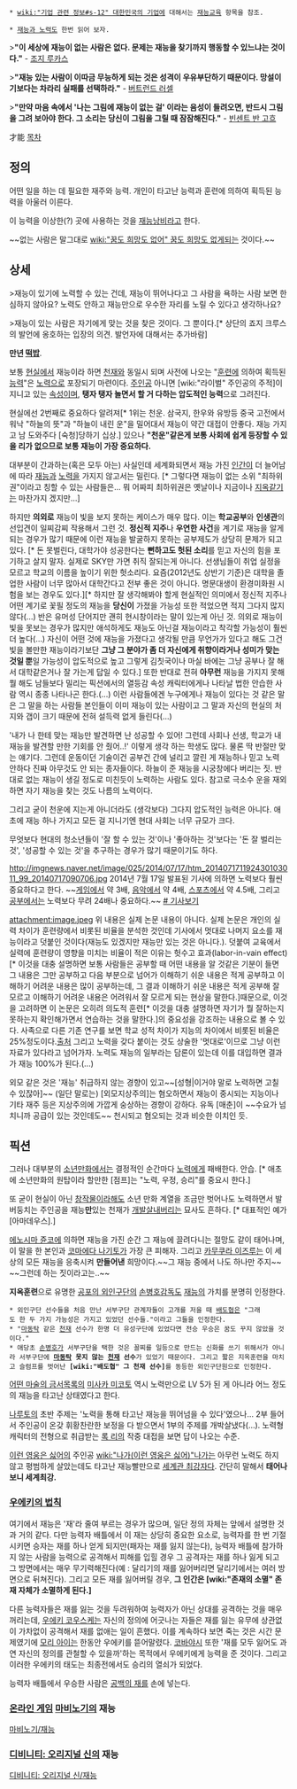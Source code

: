  * [[wiki:"기업 관련 정보#s-12" 대한민국의 기업]]에 대해서는 [[재능교육]] 항목을 참조.

 * [[재능과 노력]]도 한번 읽어 보자.

>'''"이 세상에 재능이 없는 사람은 없다. 문제는 재능을 찾기까지 행동할 수 있느냐는 것이다."''' - [[조지 루카스]]

>'''"재능 있는 사람이 이따금 무능하게 되는 것은 성격이 우유부단하기 때문이다. 망설이기보다는 차라리 실패를 선택하라."''' - [[버트런드 러셀]]

>'''"만약 마음 속에서 '나는 그림에 재능이 없는 걸' 이라는 음성이 들려오면, 반드시 그림을 그려 보아야 한다. 그 소리는 당신이 그림을 그릴 때 잠잠해진다."''' - [[빈센트 반 고흐]]

才能
[[목차]]
== 정의 ==
어떤 일을 하는 데 필요한 재주와 능력. 개인이 타고난 능력과 훈련에 의하여 획득된 능력을 아울러 이른다. 

이 능력을 이상한(?) 곳에 사용하는 것을 [[재능낭비]]라고 한다.

~~없는 사람은 말그대로 [[wiki:"꿈도 희망도 없어" 꿈도 희망도 없게되는]] 것이다.~~

== 상세 ==

>재능이 있기에 노력할 수 있는 건데, 재능이 뛰어나다고 그 사람을 욕하는 사람 보면 한심하지 않아요? 노력도 안하고 재능만으로 우수한 자리를 노릴 수 있다고 생각하나요?

>재능이 있는 사람은 자기에게 맞는 것을 찾은 것이다. 그 뿐이다.[* 상단의 죠지 크루스의 발언에 옹호하는 입장의 의견. 발언자에 대해서는 추가바람]

'''만년 [[떡밥]]'''.

보통 [[현실]]에서 재능이라 하면 [[천재]]와 동일시 되며 사전에 나오는 "[[훈련]]에 의하여 획득된 [[능력]]"은 [[노력]]으로 포장되기 마련이다. [[주인공]] 아니면 [wiki:"라이벌" 주인공의 주적]이 지니고 있는 [[속성]]이며, '''탱자 탱자 놀면서 할 거 다하는 압도적인 능력'''으로 그려진다.

현실에선 2번째로 중요하다 알려져[* 1위는 천운. 삼국지, 한우와 유방등 중국 고전에서 워낙 "하늘의 뜻"과 "하늘이 내린 운"을 밀어대서 재능이 약간 대접이 안좋다. 재능 가지고 남 도와주다 [숙청]당하기 십상.] 있으나 '''"천운"같은게 보통 사회에 쉽게 등장할 수 있을 리가 없으므로 보통 재능이 가장 중요하다.'''

대부분이 간과하는(혹은 모두 아는) 사실인데 세계화되면서 재능 가진 [[인간]]이 더 늘어남에 따라 [[재능]]과 [[노력]]을 가지지 않고서는 밀린다. [* 그렇다면 재능이 없는 소위 "최하위권"이라고 칭할 수 있는 사람들은... 뭐 어짜피 최하위권은 옛날이나 지금이나 [[지옥]]같기는 마찬가지 겠지만...]

하지만 '''의외로''' 재능이 빛을 보지 못하는 케이스가 매우 많다. 이는 '''학교공부'''와 '''인생관'''의 선입견이 일찌감찌 작용해서 그런 것. '''정신적 지주'''나 '''우연한 사건'''을 계기로 재능을 알게되는 경우가 많기 때문에 이런 재능을 발굴하지 못하는 공부제도가 상당히 문제가 되고 있다. [* 돈 못벌린다, 대학가야 성공한다는 '''뻔하고도 헛된 소리'''를 믿고 자신의 힘을 포기하고 살지 말자. 실제로 SKY만 가면 취직 잘되는게 아니다. 선생님들이 취업 실정을 모르고 학교의 이름을 높이기 위한 헛소리다. 요즘(2012년도 상반기 기준)은 대학을 졸업한 사람이 너무 많아서 대학간다고 전부 좋은 것이 아니다. 명문대생이 환경미화원 시험을 보는 경우도 있다.][* 하지만 잘 생각해봐야 할게 현실적인 의미에서 정신적 지주나 어떤 계기로 꽃필 정도의 재능을 '''당신이''' 가졌을 가능성 또한 적었으면 적지 그다지 많지 않다(...) 반은 유머성 단어지만 괜히 현시창이라는 말이 있는게 아닌 것. 의외로 재능이 빛을 못보는 경우가 많지만 애석하게도 재능도 아닌걸 재능이라고 착각할 가능성이 훨씬 더 높다(...) 자신이 어떤 것에 재능을 가졌다고 생각될 만큼 무언가가 있다고 해도 그건 빛을 볼만한 재능이라기보단 '''그냥 그 분야가 좀 더 자신에게 취향이라거나 성미가 맞는 것일 뿐'''일 가능성이 압도적으로 높고 그렇게 김칫국이나 마실 바에는 그냥 공부나 잘 해서 대학같은거나 잘 가는게 답일 수 있다.] 또한 반대로 전혀 '''아무런''' 재능을 가지지 못해 뭘 해도 남들보다 밀리는 픽션에서의 열등감 속성 캐릭터에게나 나타날 법한 안습한 사람 역시 종종 나타나곤 한다.(...) 이런 사람들에겐 누구에게나 재능이 있다는 것 같은 말은 그 말을 하는 사람들 본인들이 이미 재능이 있는 사람이고 그 말과 자신의 현실의 처지와 갭이 크기 때문에 전혀 설득력 없게 들린다(...)

'내가 나 한테 맞는 재능만 발견하면 난 성공할 수 있어! 그런데 사회나 선생, 학교가 내 재능을 발견할 만한 기회를 안 줬어..!' 이렇게 생각 하는 학생도 많다. 물론 딱 반절만 맞는 얘기다. 그런데 운동이던 기술이건 공부건 간에 널리고 깔린 게 재능하나 믿고 노력 안하다 진짜 아무것도 안 되는 종자들이다. 하늘이 준 재능을 시궁창에다 버리는 짓. 반대로 없는 재능이 생길 정도로 미친듯이 노력하는 사람도 있다. 참고로 극소수 운을 재외하면 자기 재능을 찾는 것도 나름의 노력이다. 

그리고 굳이 천운에 지는게 아니더라도 (생각보다) 그다지 압도적인 능력은 아니다. 애초에 재능 하나 가지고 모든 걸 지니기엔 현대 사회는 너무 규모가 크다.

무엇보다 현대의 청소년들이 '잘 할 수 있는 것'이나 '좋아하는 것'보다는 '돈 잘 벌리는 것', '성공할 수 있는 것'을 추구하는 경우가 많기 때문이기도 하다.

http://imgnews.naver.net/image/025/2014/07/17/htm_201407171192430103011_99_20140717090706.jpg
2014년 7월 17일 발표된 기사에 의하면 노력보다 훨씬 중요하다고 한다.
~~[[게임]]에서 약 3배, [[음악]]에서 약 4배, [[스포츠]]에서 약 4.5배, 그리고 [[공부]]에서는 노력보다 무려 24배나 중요하다.~~ [http://news.naver.com/main/read.nhn?mode=LSD&mid=sec&oid=025&aid=0002346371&sid1=001 # 기사보기]

attachment:image.jpeg
위 내용은 실제 논문 내용이 아니다. 실제 논문은 개인의 실력 차이가 훈련량에서 비롯된 비율을 분석한 것인데 기사에서 멋대로 나머지 요소를 재능이라고 덧붙인 것이다(재능도 있겠지만 재능만 있는 것은 아니다.). 덧붙여 교육에서 실력에 훈련량이 영향을 미치는 비율이 적은 이유는 헛수고 효과(labor-in-vain effect)[* 이것을 대충 설명하면 보통 사람들은 공부할 때 어떤 내용을 알 것같은 기분이 들면 그 내용은 그만 공부하고 다음 부분으로 넘어가 이해하기 쉬운 내용은 적게 공부하고 이해하기 어려운 내용은 많이 공부하는데, 그 결과 이해하기 쉬운 내용은 적게 공부해 잘 모르고 이해하기 어려운 내용은 어려워서 잘 모르게 되는 현상을 말한다.]때문으로, 이것을 고려하면 이 논문은 오히려 의도적 훈련[* 이것을 대충 설명하면 자기가 뭘 잘하는지 못하는지 확인해가면서 연습하는 것을 말한다.]의 중요성을 강조하는 내용으로 볼 수 있다. 사족으로 다른 기존 연구를 보면 학교 성적 차이가 지능의 차이에서 비롯된 비율은 25%정도이다.[http://169254.tumblr.com/post/92633286949 출처] 그리고 노력을 갖다 붙이는 것도 상술한 '멋대로'이므로 그냥 이런 자료가 있다라고 넘어가자. 노력도 재능의 일부라는 담론이 있는데 이를 대입하면 결과가 재능 100%가 된다.(...)

외모 같은 것은 '재능' 취급하지 않는 경향이 있고~~[성형|이거야 말로 노력하면 고칠 수 있잖아]~~ (일단 말로는) [외모지상주의]는 혐오하면서 재능이 중시되는 지능이나 기타 재주 등은 지상주의에 가깝게 숭상하는 경향이 강하다. 유독 [매춘]이 ~~수요가 넘치니까 공급이 있는 것인데도~~ 천시되고 혐오되는 것과 비슷한 이치인 듯.
== 픽션 ==
그러나 대부분의 [[소년만화]]에서는 결정적인 순간마다 [[노력]]에게 패배한다. 안습. [* 애초에 소년만화의 원탑이라 할만한 [점프]는 "노력, 우정, 승리"를 중요시 한다.]

또 굳이 현실이 아닌 [[창작물]]이라해도 소년 만화 계열을 조금만 벗어나도 노력하면서 발버둥치는 주인공을 재능'''만'''있는 천재가 [[개발살]]내버리는 묘사도 흔하다. [* 대표적인 예가 [아마데우스].]

[[에노시마 쥰코]]에 의하면 재능을 가진 순간 그 재능에 끌려다니는 절망도 같이 태어나며, 이 말을 한 본인과 [[코마에다 나기토]]가 가장 큰 피해자. 그리고 [[카무쿠라 이즈루]]는 이 세상의 모든 재능을 응축시켜 '''만들어낸''' 희망이다.~~그 재능 중에서 나도 하나만 주지~~ ~~그런데 하는 짓이라고는..~~

'''지옥훈련'''으로 유명한 [[공포의 외인구단]]의 [[손병호]]감독도 [[재능]]의 가치를 분명히 인정한다.

 * 외인구단 선수들을 처음 만난 서부구단 관계자들이 고개를 저을 때 [[배도협]]은 "그래도 한 두 가지 가능성은 가지고 있었던 선수들."이라고 그들을 인정한다.
 * "[[마동탁]] 같은 [[천재]] 선수가 한명 더 유성구단에 있었다면 전승 우승은 꿈도 꾸지 않았을 것이다."
 * 애당초 [[손병호]]가 서부구단을 택한 것은 꼴찌를 일등으로 만드는 신화를 쓰기 위해서가 아니라 서부구단에 '''[[마동탁]] 못지 않는 [[천재]] 선수'''가 있었기 때문이다. 그리고 짧은 지옥훈련을 마치고 슬럼프를 벗어난 '''[wiki:"배도협" 그 천재 선수]'''를 동등한 외인구단원으로 인정한다.

[[어떤 마술의 금서목록]]의 [[미사카 미코토]] 역시 노력만으로 LV 5가 된 게 아니라 어느 정도의 재능을 타고난 상태였다고 한다.

[[나루토]]의 초반 주제는 '노력을 통해 타고난 재능을 뛰어넘을 수 있다'였으나… 2부 들어서 주인공이 온갖 휘황찬란한 보정을 다 받으면서 1부의 주제를 개박살냈다(…). 노력형 캐릭터의 전형으로 취급받는 [[록 리]]의 작중 대접을 보면 답이 나오는 수준.

[[이런 영웅은 싫어]]의 주인공 [[wiki:"나가(이런 영웅은 싫어)"나가]]는 아무런 노력도 하지 않고 평범하게 살았는데도 타고난 재능빨만으로 [[세계관 최강자]]다. 간단히 말해서 '''태어나보니 세계최강.'''

=== [[우에키의 법칙]] ===
여기에서 재능은 '재'라 줄여 부르는 경우가 많으며, 일단 정의 자체는 앞에서 설명한 것과 거의 같다. 다만 능력자 배틀에서 이 재는 상당히 중요한 요소로, 능력자를 한 번 기절시키면 승자는 재를 하나 얻게 되지만(패자는 재를 잃지 않는다), 능력자 배틀에 참가하지 않는 사람을 능력으로 공격해서 피해를 입힐 경우 그 공격자는 재를 하나 잃게 되고 그 방면에서는 매우 무기력해진다(예 : 달리기의 재를 잃어버리면 달리기에서는 여러 방면으로 뒤쳐진다). 그리고 모든 재를 잃어버릴 경우, '''그 인간은 [wiki:"존재의 소멸" 존재 자체가 소멸하게 된다.]'''

다른 능력자들은 재를 잃는 것을 두려워하여 능력자가 아닌 상대를 공격하는 것을 매우 꺼리는데, [[우에키 코우스케]]는 자신의 정의에 어긋나는 자들은 재를 잃는 유무에 상관없이 가차없이 공격해서 재를 없애는 일이 흔했다. 이를 계속하다 보면 죽는 것은 시간 문제였기에 [[모리 아이]]는 한동안 우에키를 뜯어말렸다. [[코바야시]] 또한 '재를 모두 잃어도 과연 자신의 정의를 관철할 수 있을까'하는 목적에서 우에키에게 능력을 준 것이다. 그리고 이러한 우에키의 태도는 최종전에서도 승리의 열쇠가 되었다.

능력자 배틀에서 우승한 사람은 [[공백의 재]]를 손에 넣는다.

=== [[온라인 게임]] [[마비노기]]의 재능 ===
[[마비노기/재능]]

=== [[디비니티: 오리지널 신]]의 재능 ===
[[디비니티: 오리지널 신/재능]]

